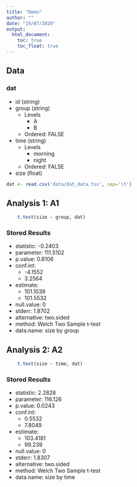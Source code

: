 ```yaml
---
title: "Demo"
author: ""
date: "19/07/2020"
output:
  html_document:
    toc: true
    toc_float: true
---
```




## Data

### dat


* id (string)
* group (string)
  * Levels
    * A
    * B
  * Ordered: FALSE
* time (string)
  * Levels
    * morning
    * night
  * Ordered: FALSE
* size (float)


```r
dat <- read.csv('data/dat_data.tsv', sep='\t')
```



## Analysis 1: A1 {#analysis_1}

```r
    t.test(size ~ group, dat)
```

### Stored Results

* statistic: -0.2403
* parameter: 111.5102
* p.value: 0.8106
* conf.int: 
  * -4.1552
  * 3.2564
* estimate: 
  * 101.1039
  * 101.5532
* null.value: 0
* stderr: 1.8702
* alternative: two.sided
* method: Welch Two Sample t-test
* data.name: size by group

## Analysis 2: A2 {#analysis_2}

```r
    t.test(size ~ time, dat)
```

### Stored Results

* statistic: 2.2828
* parameter: 116.126
* p.value: 0.0243
* conf.int: 
  * 0.5532
  * 7.8049
* estimate: 
  * 103.4181
  * 99.239
* null.value: 0
* stderr: 1.8307
* alternative: two.sided
* method: Welch Two Sample t-test
* data.name: size by time


